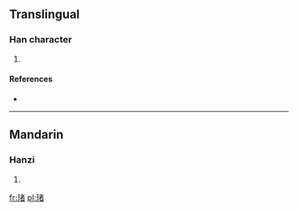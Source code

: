==Translingual==

===Han character===
{{Han char|rn=96|rad=玉|as=09|sn=13|four=|canj=一土十大日 (MGJKA)}}

# {{defn|Han|sort=玉09}}

====References====
* {{Han ref|kx=0736.090|dkj=21091|hdz=21125.070|uh=743D|ud=29757}}

----

==Mandarin==

===Hanzi===
{{cmn-hanzi|pin=[[dǔ]] ([[du3]])|wg=tu<sup>3</sup>}}

# {{defn|lang=cmn|sort=玉09}}

[[fr:琽]]
[[pl:琽]]